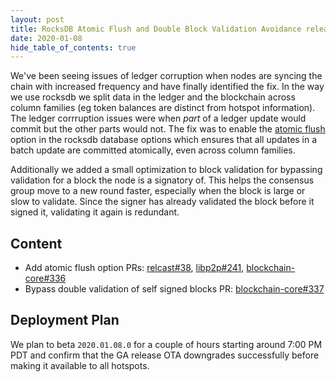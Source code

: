 ```yaml
---
layout: post
title: RocksDB Atomic Flush and Double Block Validation Avoidance release
date: 2020-01-08
hide_table_of_contents: true
---
```


We've been seeing issues of ledger corruption when nodes are syncing the chain with increased
frequency and have finally identified the fix. In the way we use rocksdb we split data in the ledger
and the blockchain across column families (eg token balances are distinct from hotspot information).
The ledger corrruption issues were when _part_ of a ledger update would commit but the other parts
would not. The fix was to enable the
[atomic flush](https://github.com/facebook/rocksdb/wiki/Atomic-flush) option in the rocksdb database
options which ensures that all updates in a batch update are committed atomically, even across
column families.

<!--truncate-->

Additionally we added a small optimization to block validation for bypassing validation for a block
the node is a signatory of. This helps the consensus group move to a new round faster, especially
when the block is large or slow to validate. Since the signer has already validated the block before
it signed it, validating it again is redundant.

## Content

- Add atomic flush option PRs: [relcast#38](https://github.com/helium/relcast/pull/38),
  [libp2p#241](https://github.com/helium/erlang-libp2p/pull/241),
  [blockchain-core#336](https://github.com/helium/blockchain-core/pull/336)
- Bypass double validation of self signed blocks PR:
  [blockchain-core#337](https://github.com/helium/blockchain-core/pull/337)

## Deployment Plan

We plan to beta `2020.01.08.0` for a couple of hours starting around 7:00 PM PDT and confirm that
the GA release OTA downgrades successfully before making it available to all hotspots.
